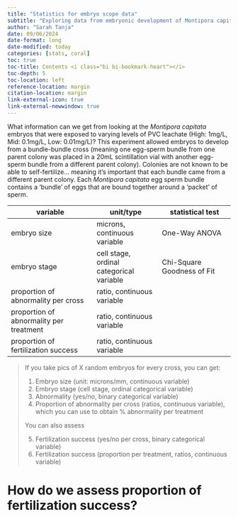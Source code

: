 ```yaml
---
title: "Statistics for embryo scope data"
subtitle: "Exploring data from embryonic development of Montipora capitata rice corals exposed to PVC leachate"
author: "Sarah Tanja"
date: 09/06/2024
date-format: long
date-modified: today
categories: [stats, coral]
toc: true
toc-title: Contents <i class="bi bi-bookmark-heart"></i>
toc-depth: 5
toc-location: left
reference-location: margin
citation-location: margin
link-external-icon: true
link-external-newwindow: true
---
```


What information can we get from looking at the *Montipora capitata* embryos that were exposed to varying levels of PVC leachate (High: 1mg/L, Mid: 0.1mg/L, Low: 0.01mg/L)? This experiment allowed embryos to develop from a bundle-bundle cross (meaning one egg-sperm bundle from one parent colony was placed in a 20mL scintillation vial with another egg-sperm bundle from a different parent colony). Colonies are not known to be able to self-fertilize... meaning it's important that each bundle came from a different parent colony. Each *Montipora capitata* egg sperm bundle contains a 'bundle' of eggs that are bound together around a 'packet' of sperm.

| variable                                | unit/type                                | statistical test            |
|---------------------|----------------|------------------|
| embryo size                             | microns, continuous variable             | One-Way ANOVA               |
| embryo stage                            | cell stage, ordinal categorical variable | Chi-Square Goodness of Fit  |
| proportion of abnormality per cross     | ratio, continuous variable               |                             |
| proportion of abnormality per treatment | ratio, continuous variable               |                             |
| proportion of fertilization success     | ratio, continuous variable               |                             |

> If you take pics of X random embryos for every cross, you can get:
>
> 1.  Embryo size (unit: microns/mm, continuous variable)
> 2.  Embryo stage (cell stage, ordinal categorical variable)
> 3.  Abnormality (yes/no, binary categorical variable)
> 4.  Proportion of abnormality per cross (ratios, continuous variable), which you can use to obtain % abnormality per treatment
>
> You can also assess
>
> 5.  Fertilization success (yes/no per cross, binary categorical variable)
> 6.  Fertilization success (proportion per treatment, ratios, continuous variable)

# How do we assess proportion of fertilization success?
